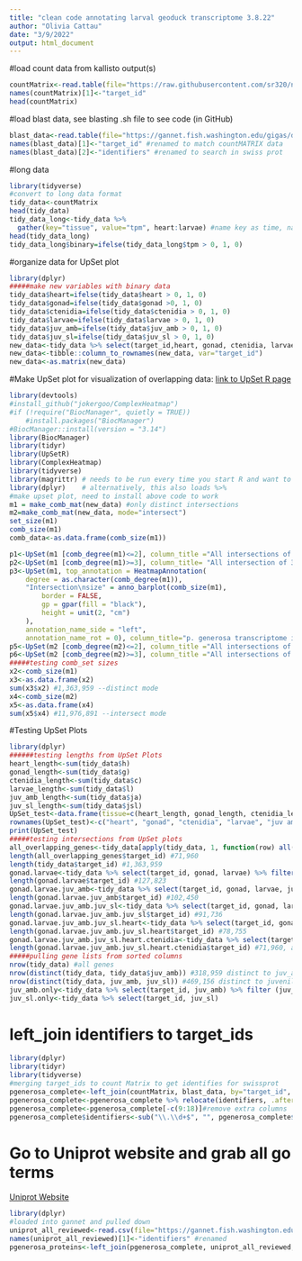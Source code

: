 ```yaml
---
title: "clean code annotating larval geoduck transcriptome 3.8.22"
author: "Olivia Cattau"
date: "3/9/2022"
output: html_document
---
```

#load count data from kallisto output(s)
```r
countMatrix<-read.table(file="https://raw.githubusercontent.com/sr320/nb-2022/main/P_generosa/analyses/kallisto-0207.isoform.counts.matrix", header=TRUE, sep = '\t')
names(countMatrix)[1]<-"target_id"
head(countMatrix)
```

#load blast data, see blasting .sh file to see code (in GitHub)
```r
blast_data<-read.table(file="https://gannet.fish.washington.edu/gigas/data/p.generosa/Panopea-generosa-uniprot_blastx.tab")
names(blast_data)[1]<-"target_id" #renamed to match countMATRIX data
names(blast_data)[2]<-"identifiers" #renamed to search in swiss prot 
```
#long data
```r
library(tidyverse)
#convert to long data format 
tidy_data<-countMatrix
head(tidy_data)
tidy_data_long<-tidy_data %>%
  gather(key="tissue", value="tpm", heart:larvae) #name key as time, name value as tpm, gather columns heart:larvae, converts wide to long format
head(tidy_data_long)
tidy_data_long$binary=ifelse(tidy_data_long$tpm > 0, 1, 0)
```

#organize data for UpSet plot
```r
library(dplyr)
#####make new variables with binary data
tidy_data$heart=ifelse(tidy_data$heart > 0, 1, 0)
tidy_data$gonad=ifelse(tidy_data$gonad >0, 1, 0)
tidy_data$ctenidia=ifelse(tidy_data$ctenidia > 0, 1, 0)
tidy_data$larvae=ifelse(tidy_data$larvae > 0, 1, 0)
tidy_data$juv_amb=ifelse(tidy_data$juv_amb > 0, 1, 0)
tidy_data$juv_sl=ifelse(tidy_data$juv_sl > 0, 1, 0)
new_data<-tidy_data %>% select(target_id,heart, gonad, ctenidia, larvae, juv_amb, juv_sl)
new_data<-tibble::column_to_rownames(new_data, var="target_id")
new_data<-as.matrix(new_data)
```

#Make UpSet plot for visualization of overlapping data: 
[link to UpSet R page](https://jokergoo.github.io/ComplexHeatmap-reference/book/upset-plot.html#upset-mode)
```r
library(devtools)
#install_github("jokergoo/ComplexHeatmap")
#if (!require("BiocManager", quietly = TRUE))
    #install.packages("BiocManager")
#BiocManager::install(version = "3.14")
library(BiocManager)
library(tidyr)
library(UpSetR)
library(ComplexHeatmap)
library(tidyverse)
library(magrittr) # needs to be run every time you start R and want to use %>%
library(dplyr)    # alternatively, this also loads %>%
#make upset plot, need to install above code to work 
m1 = make_comb_mat(new_data) #only distinct intersections
m2=make_comb_mat(new_data, mode="intersect")
set_size(m1)
comb_size(m1)
comb_data<-as.data.frame(comb_size(m1))

p1<-UpSet(m1 [comb_degree(m1)<=2], column_title ="All intersections of 2 or less") #intersections 2 or less
p2<-UpSet(m1 [comb_degree(m1)>=3], column_title= "All intersection of 3 or more") #intersections 3 or more
p3<-UpSet(m1, top_annotation = HeatmapAnnotation(
    degree = as.character(comb_degree(m1)),
    "Intersection\nsize" = anno_barplot(comb_size(m1), 
        border = FALSE, 
        gp = gpar(fill = "black"), 
        height = unit(2, "cm")
    ), 
    annotation_name_side = "left", 
    annotation_name_rot = 0), column_title="p. generosa transcriptome intersecting intersections") #distinct mode
p5<-UpSet(m2 [comb_degree(m2)<=2], column_title ="All intersections of 2 or less")
p6<-UpSet(m2 [comb_degree(m2)>=3], column_title ="All intersections of 2 or less")
#####testing comb_set sizes
x2<-comb_size(m1)
x3<-as.data.frame(x2)
sum(x3$x2) #1,363,959 --distinct mode
x4<-comb_size(m2)
x5<-as.data.frame(x4)
sum(x5$x4) #11,976,891 --intersect mode
```

#Testing UpSet Plots
```r
library(dplyr)
######testing lengths from UpSet Plots
heart_length<-sum(tidy_data$h)
gonad_length<-sum(tidy_data$g)
ctenidia_length<-sum(tidy_data$c)
larvae_length<-sum(tidy_data$l)
juv_amb_length<-sum(tidy_data$ja)
juv_sl_length<-sum(tidy_data$jsl)
UpSet_test<-data.frame(tissue=c(heart_length, gonad_length, ctenidia_length, larvae_length, juv_amb_length, juv_sl_length))
rownames(UpSet_test)<-c("heart", "gonad", "ctenidia", "larvae", "juv ambient", "juv low oa")
print(UpSet_test)
#####testing intersections from UpSet plots
all_overlapping_genes<-tidy_data[apply(tidy_data, 1, function(row) all(row !=0)),]#remove all rows with zeros, creates data frame with all overlapping genes
length(all_overlapping_genes$target_id) #71,960
length(tidy_data$target_id) #1,363,959
gonad.larvae<-tidy_data %>% select(target_id, gonad, larvae) %>% filter(gonad > 0, larvae >0) 
length(gonad.larvae$target_id) #127,823
gonad.larvae.juv_amb<-tidy_data %>% select(target_id, gonad, larvae, juv_amb) %>% filter(gonad > 0, larvae >0, juv_amb >0) 
length(gonad.larvae.juv_amb$target_id) #102,450
gonad.larvae.juv_amb.juv_sl<-tidy_data %>% select(target_id, gonad, larvae, juv_amb, juv_sl) %>% filter(gonad > 0, larvae >0, juv_amb >0, juv_sl > 0) 
length(gonad.larvae.juv_amb.juv_sl$target_id) #91,736
gonad.larvae.juv_amb.juv_sl.heart<-tidy_data %>% select(target_id, gonad, larvae, juv_amb, juv_sl, heart) %>% filter(gonad > 0, larvae >0, juv_amb >0, juv_sl > 0, heart>0) 
length(gonad.larvae.juv_amb.juv_sl.heart$target_id) #78,755
gonad.larvae.juv_amb.juv_sl.heart.ctenidia<-tidy_data %>% select(target_id, gonad, larvae, juv_amb, juv_sl, heart, ctenidia) %>% filter(gonad > 0, larvae >0, juv_amb >0, juv_sl > 0, heart>0, ctenidia > 0)
length(gonad.larvae.juv_amb.juv_sl.heart.ctenidia$target_id) #71,960, agrees with all_overlapping_genes
#####pulling gene lists from sorted columns
nrow(tidy_data) #all genes
nrow(distinct(tidy_data, tidy_data$juv_amb)) #318,959 distinct to juv_amb
nrow(distinct(tidy_data, juv_amb, juv_sl)) #469,156 distinct to juveniles 
juv_amb.only<-tidy_data %>% select(target_id, juv_amb) %>% filter (juv_amb > 0) %>% select(target_id)
juv_sl.only<-tidy_data %>% select(target_id, juv_sl) 
```

# left_join identifiers to target_ids
```r
library(dplyr)
library(tidyr)
library(tidyverse)
#merging target_ids to count Matrix to get identifies for swissprot
pgenerosa_complete<-left_join(countMatrix, blast_data, by="target_id", all=TRUE)#join data
pgenerosa_complete<-pgenerosa_complete %>% relocate(identifiers, .after = target_id)#move column
pgenerosa_complete<-pgenerosa_complete[-c(9:18)]#remove extra columns
pgenerosa_complete$identifiers<-sub("\\.\\d+$", "", pgenerosa_complete$identifiers)#remove extra decimal point for joining purposes
```

# Go to Uniprot website and grab all go terms
[Uniprot Website](https://www.uniprot.org/uniprot/?query=*&fil=reviewed%3Ayes#)
```r
library(dplyr)
#loaded into gannet and pulled down
uniprot_all_reviewed<-read.csv(file="https://gannet.fish.washington.edu/gigas/uniprot-reviewed_yes.tab", sep='\t', header=TRUE)
names(uniprot_all_reviewed)[1]<-"identifiers" #renamed
pgenerosa_proteins<-left_join(pgenerosa_complete, uniprot_all_reviewed, by ="identifiers")
```

